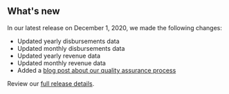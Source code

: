 ## What's new

In our latest release on December 1, 2020, we made the following changes:
- Updated <Link href="/downloads/disbursements" linkType="default">yearly disbursements data</Link>
- Updated <Link href="/downloads/disbursements-by-month" linkType="default">monthly disbursements data</Link>
- Updated <Link href="/downloads/federal-revenue-by-location" linkType="default">yearly revenue data</Link>
- Updated <Link href="/downloads/revenue-by-month" linkType="default">monthly revenue data</Link>
- Added a [blog post about our quality assurance process](https://blog-nrrd.doi.gov/QA)

Review our [full release details](https://github.com/ONRR/nrrd/releases).
